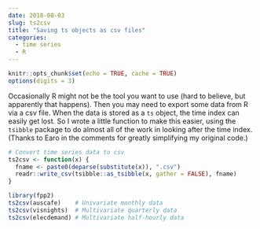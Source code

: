 ```yaml
---
date: 2018-08-03
slug: ts2csv
title: "Saving ts objects as csv files"
categories:
  - time series
  - R
---
```


```r
knitr::opts_chunk$set(echo = TRUE, cache = TRUE)
options(digits = 3)
```

Occasionally R might not be the tool you want to use (hard to believe, but apparently that happens). Then you may need to export some data from R via a csv file. When the data is stored as a `ts` object, the time index can easily get lost. So I wrote a little function to make this easier, using the `tsibble` package to do almost all of the work in looking after the time index. (Thanks to Earo in the comments for greatly simplifying my original code.)

```r
# Convert time series data to csv
ts2csv <- function(x) {
  fname <- paste0(deparse(substitute(x)), ".csv")
  readr::write_csv(tsibble::as_tsibble(x, gather = FALSE), fname)
}

library(fpp2)
ts2csv(auscafe)    # Univariate monthly data
ts2csv(visnights)  # Multivariate quarterly data
ts2csv(elecdemand) # Multivariate half-hourly data
```

